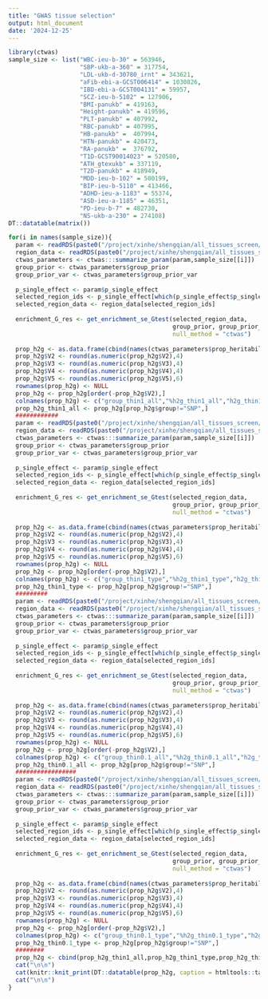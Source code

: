 ```yaml
---
title: "GWAS tissue selection"
output: html_document
date: '2024-12-25'
---
```


```r
library(ctwas)
sample_size <- list("WBC-ieu-b-30" = 563946,
                    "SBP-ukb-a-360" = 317754,
                    "LDL-ukb-d-30780_irnt" = 343621,
                    "aFib-ebi-a-GCST006414" = 1030826,
                    "IBD-ebi-a-GCST004131" = 59957,
                    "SCZ-ieu-b-5102" = 127906,
                    "BMI-panukb" = 419163,
                    "Height-panukb" = 419596,
                    "PLT-panukb" = 407992,
                    "RBC-panukb" = 407995,
                    "HB-panukb" =  407994,
                    "HTN-panukb" = 420473,
                    "RA-panukb" =  376792,
                    "T1D-GCST90014023" = 520580,
                    "ATH_gtexukb" = 337119,
                    "T2D-panukb" = 418949,
                    "MDD-ieu-b-102" = 500199,
                    "BIP-ieu-b-5110" = 413466,
                    "ADHD-ieu-a-1183" = 55374,
                    "ASD-ieu-a-1185" = 46351,
                    "PD-ieu-b-7" = 482730,
                    "NS-ukb-a-230" = 274108)
DT::datatable(matrix())
```

```r
for(i in names(sample_size)){
  param <- readRDS(paste0("/project/xinhe/shengqian/all_tissues_screen/results_E_thin1_shared_all/",i,"/",i,".thin1.shared_all.ctwas_null.param.RDS"))
  region_data <- readRDS(paste0("/project/xinhe/shengqian/all_tissues_screen/results_E_thin1_shared_all/",i,"/",i,".region_data.thin1.RDS"))
  ctwas_parameters <- ctwas:::summarize_param(param,sample_size[[i]])
  group_prior <- ctwas_parameters$group_prior
  group_prior_var <- ctwas_parameters$group_prior_var
  
  p_single_effect <- param$p_single_effect
  selected_region_ids <- p_single_effect[which(p_single_effect$p_single_effect >= 0.8),"region_id"]
  selected_region_data <- region_data[selected_region_ids]
  
  enrichment_G_res <- get_enrichment_se_Gtest(selected_region_data, 
                                              group_prior, group_prior_var, 
                                              null_method = "ctwas")
  
  prop_h2g <- as.data.frame(cbind(names(ctwas_parameters$prop_heritability),ctwas_parameters$prop_heritability,ctwas_parameters$group_pve, c(enrichment_G_res$enrichment,1), c(enrichment_G_res$p.value,1)))
  prop_h2g$V2 <- round(as.numeric(prop_h2g$V2),4)
  prop_h2g$V3 <- round(as.numeric(prop_h2g$V3),4)
  prop_h2g$V4 <- round(as.numeric(prop_h2g$V4),4)
  prop_h2g$V5 <- round(as.numeric(prop_h2g$V5),6)
  rownames(prop_h2g) <- NULL
  prop_h2g <- prop_h2g[order(-prop_h2g$V2),]
  colnames(prop_h2g) <- c("group_thin1_all","%h2g_thin1_all","h2g_thin1_all","enrichment_thin1_all","pvalue_thin1_all")
  prop_h2g_thin1_all <- prop_h2g[prop_h2g$group!="SNP",]
  ############
  param <- readRDS(paste0("/project/xinhe/shengqian/all_tissues_screen/results_E_thin1_shared_type/",i,"/",i,".thin1.shared_type.ctwas_null.param.RDS"))
  region_data <- readRDS(paste0("/project/xinhe/shengqian/all_tissues_screen/results_E_thin1_shared_type/",i,"/",i,".region_data.thin1.RDS"))
  ctwas_parameters <- ctwas:::summarize_param(param,sample_size[[i]])
  group_prior <- ctwas_parameters$group_prior
  group_prior_var <- ctwas_parameters$group_prior_var
  
  p_single_effect <- param$p_single_effect
  selected_region_ids <- p_single_effect[which(p_single_effect$p_single_effect >= 0.8),"region_id"]
  selected_region_data <- region_data[selected_region_ids]
  
  enrichment_G_res <- get_enrichment_se_Gtest(selected_region_data, 
                                              group_prior, group_prior_var, 
                                              null_method = "ctwas")
  
  prop_h2g <- as.data.frame(cbind(names(ctwas_parameters$prop_heritability),ctwas_parameters$prop_heritability,ctwas_parameters$group_pve, c(enrichment_G_res$enrichment,1), c(enrichment_G_res$p.value,1)))
  prop_h2g$V2 <- round(as.numeric(prop_h2g$V2),4)
  prop_h2g$V3 <- round(as.numeric(prop_h2g$V3),4)
  prop_h2g$V4 <- round(as.numeric(prop_h2g$V4),4)
  prop_h2g$V5 <- round(as.numeric(prop_h2g$V5),6)
  rownames(prop_h2g) <- NULL
  prop_h2g <- prop_h2g[order(-prop_h2g$V2),]
  colnames(prop_h2g) <- c("group_thin1_type","%h2g_thin1_type","h2g_thin1_type","enrichment_thin1_type","pvalue_thin1_type")
  prop_h2g_thin1_type <- prop_h2g[prop_h2g$group!="SNP",]
  #########
  param <- readRDS(paste0("/project/xinhe/shengqian/all_tissues_screen/results_E_thin0.1_shared_all/",i,"/",i,".thin0.1.shared_all.ctwas_null.param.RDS"))
  region_data <- readRDS(paste0("/project/xinhe/shengqian/all_tissues_screen/results_E_thin0.1_shared_all/",i,"/",i,".region_data.thin0.1.RDS"))
  ctwas_parameters <- ctwas:::summarize_param(param,sample_size[[i]])
  group_prior <- ctwas_parameters$group_prior
  group_prior_var <- ctwas_parameters$group_prior_var
  
  p_single_effect <- param$p_single_effect
  selected_region_ids <- p_single_effect[which(p_single_effect$p_single_effect >= 0.8),"region_id"]
  selected_region_data <- region_data[selected_region_ids]
  
  enrichment_G_res <- get_enrichment_se_Gtest(selected_region_data, 
                                              group_prior, group_prior_var, 
                                              null_method = "ctwas")
  
  prop_h2g <- as.data.frame(cbind(names(ctwas_parameters$prop_heritability),ctwas_parameters$prop_heritability,ctwas_parameters$group_pve, c(enrichment_G_res$enrichment,1), c(enrichment_G_res$p.value,1)))
  prop_h2g$V2 <- round(as.numeric(prop_h2g$V2),4)
  prop_h2g$V3 <- round(as.numeric(prop_h2g$V3),4)
  prop_h2g$V4 <- round(as.numeric(prop_h2g$V4),4)
  prop_h2g$V5 <- round(as.numeric(prop_h2g$V5),6)
  rownames(prop_h2g) <- NULL
  prop_h2g <- prop_h2g[order(-prop_h2g$V2),]
  colnames(prop_h2g) <- c("group_thin0.1_all","%h2g_thin0.1_all","h2g_thin0.1_all","enrichment_thin0.1_all","pvalue_thin0.1_all")
  prop_h2g_thin0.1_all <- prop_h2g[prop_h2g$group!="SNP",]
  #################
  param <- readRDS(paste0("/project/xinhe/shengqian/all_tissues_screen/results_E_thin0.1_shared_type/",i,"/",i,".thin0.1.shared_type.ctwas_null.param.RDS"))
  region_data <- readRDS(paste0("/project/xinhe/shengqian/all_tissues_screen/results_E_thin0.1_shared_type/",i,"/",i,".region_data.thin0.1.RDS"))
  ctwas_parameters <- ctwas:::summarize_param(param,sample_size[[i]])
  group_prior <- ctwas_parameters$group_prior
  group_prior_var <- ctwas_parameters$group_prior_var
  
  p_single_effect <- param$p_single_effect
  selected_region_ids <- p_single_effect[which(p_single_effect$p_single_effect >= 0.8),"region_id"]
  selected_region_data <- region_data[selected_region_ids]
  
  enrichment_G_res <- get_enrichment_se_Gtest(selected_region_data, 
                                              group_prior, group_prior_var, 
                                              null_method = "ctwas")
  
  prop_h2g <- as.data.frame(cbind(names(ctwas_parameters$prop_heritability),ctwas_parameters$prop_heritability,ctwas_parameters$group_pve, c(enrichment_G_res$enrichment,1), c(enrichment_G_res$p.value,1)))
  prop_h2g$V2 <- round(as.numeric(prop_h2g$V2),4)
  prop_h2g$V3 <- round(as.numeric(prop_h2g$V3),4)
  prop_h2g$V4 <- round(as.numeric(prop_h2g$V4),4)
  prop_h2g$V5 <- round(as.numeric(prop_h2g$V5),6)
  rownames(prop_h2g) <- NULL
  prop_h2g <- prop_h2g[order(-prop_h2g$V2),]
  colnames(prop_h2g) <- c("group_thin0.1_type","%h2g_thin0.1_type","h2g_thin0.1_type","enrichment_thin0.1_type","pvalue_thin0.1_type")
  prop_h2g_thin0.1_type <- prop_h2g[prop_h2g$group!="SNP",]
  ########
  prop_h2g <- cbind(prop_h2g_thin1_all,prop_h2g_thin1_type,prop_h2g_thin0.1_all,prop_h2g_thin0.1_type)
  cat("\n\n")
  cat(knitr::knit_print(DT::datatable(prop_h2g, caption = htmltools::tags$caption( style = 'font-size: 40px; caption-side: topleft; text-align = left; color:black;',i),options = list(pageLength = 5))))
  cat("\n\n")
}
```

